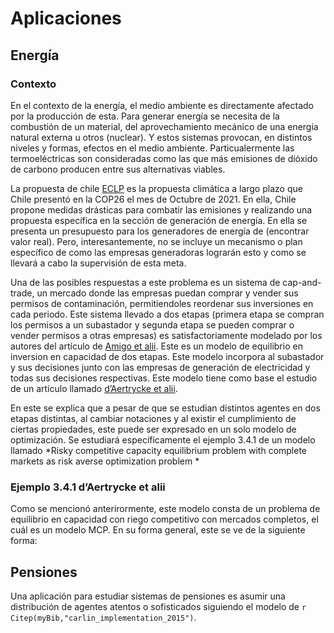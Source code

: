 # Aplicaciones {#aplicaciones}


## Energía
### Contexto

En el contexto de la energía, el medio ambiente es directamente afectado por la producción de esta. Para generar energía se necesita de la combustión de un material, del aprovechamiento mecánico de una energía natural externa u otros (nuclear). Y estos sistemas provocan, en distintos niveles y formas, efectos en el medio ambiente. Particualermente las termoeléctricas son consideradas como las que más emisiones de dióxido de carbono producen entre sus alternativas viables.

La propuesta de chile [ECLP](https://cambioclimatico.mma.gob.cl/estrategia-climatica-de-largo-plazo-2050/descripcion-del-instrumento/) es la propuesta climática a largo plazo que Chile presentó en la COP26 el mes de Octubre de 2021. En ella, Chile propone medidas drásticas para combatir las emisiones y realizando una propuesta específica en la sección de generación de energía. En ella se presenta un presupuesto para los generadores de energía de (encontrar valor real). Pero, interesantemente, no se incluye un mecanismo o plan específico de como las empresas generadoras lograrán esto y como se llevará a cabo la supervisión de esta meta.

Una de las posibles respuestas a este problema es un sistema de cap-and-trade, un mercado donde las empresas puedan comprar y vender sus permisos de contaminación, permitiendoles reordenar sus inversiones en cada periodo. Este sistema llevado a dos etapas (primera etapa se compran los permisos a un subastador y segunda etapa se pueden comprar o vender permisos a otras empresas) es satisfactoriamente modelado por los autores del artículo de [Amigo et alii](https://www.sciencedirect.com/science/article/pii/S0360544221003789). Este es un modelo de equilibrio en inversion en capacidad de dos etapas. Este modelo incorpora al subastador y sus decisiones junto con las empresas de generación de electricidad y todas sus decisiones respectivas. Este modelo tiene como base el estudio de un artículo llamado  [d'Aertrycke et alii](https://doi.org/10.17863/CAM.17552). 

En este se explica que a pesar de que se estudian distintos agentes en dos etapas distintas, al cambiar notaciones y al existir el cumplimiento de ciertas propiedades, este puede ser expresado en un solo modelo de optimización. Se estudiará específicamente el ejemplo 3.4.1 de un modelo llamado \*Risky competitive capacity equilibrium problem with complete markets as risk averse optimization problem \*

### Ejemplo 3.4.1 d'Aertrycke et alii

Como se mencionó anterirormente, este modelo consta de un problema de equilibrio en capacidad con riego competitivo con mercados completos, el cuál es un modelo MCP. En su forma general, este se ve de la siguiente forma: 

       




## Pensiones

Una aplicación para estudiar sistemas de pensiones es asumir una distribución de agentes atentos o sofisticados siguiendo el modelo de `r Citep(myBib,"carlin_implementation_2015")`.
